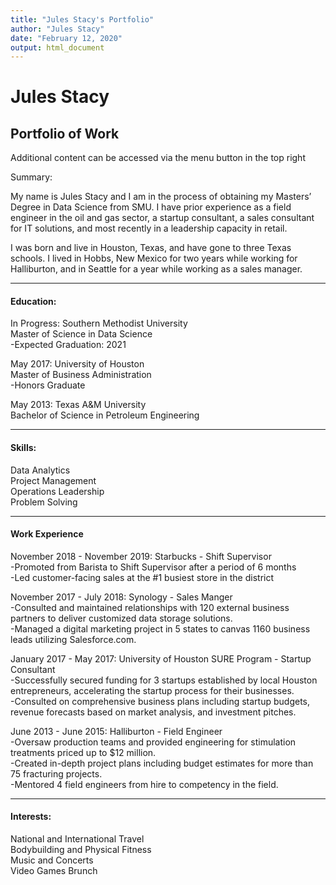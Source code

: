```yaml
---
title: "Jules Stacy's Portfolio"
author: "Jules Stacy"
date: "February 12, 2020"
output: html_document
---
```



# Jules Stacy
## Portfolio of Work

Additional content can be accessed via the menu button in the top right


Summary:  
  
My name is Jules Stacy and I am in the process of obtaining my Masters' Degree in Data Science from SMU. I have prior experience as a field engineer in the oil and gas sector, a startup consultant, a sales consultant for IT solutions, and most recently in a leadership capacity in retail.  
  
I was born and live in Houston, Texas, and have gone to three Texas schools. I lived in Hobbs, New Mexico for two years while working for Halliburton, and in Seattle for a year while working as a sales manager.  
  
----------
  
#### Education:

In Progress: Southern Methodist University  
Master of Science in Data Science  
  -Expected Graduation: 2021  
  
May 2017: University of Houston  
Master of Business Administration  
  -Honors Graduate  
    
May 2013: Texas A&M University  
Bachelor of Science in Petroleum Engineering  
  
  
----------
  
#### Skills:  
Data Analytics  
Project Management  
Operations Leadership  
Problem Solving  
  
----------

#### Work Experience  
November 2018 - November 2019: Starbucks - Shift Supervisor  
  -Promoted from Barista to Shift Supervisor after a period of 6 months  
  -Led customer-facing sales at the #1 busiest store in the district  
    
November 2017 - July 2018: Synology - Sales Manger  
  -Consulted and maintained relationships with 120 external business partners to deliver customized data storage solutions.  
  -Managed a digital marketing project in 5 states to canvas 1160 business leads utilizing Salesforce.com.  
    
January 2017 - May 2017: University of Houston SURE Program - Startup Consultant  
  -Successfully secured funding for 3 startups established by local Houston entrepreneurs, accelerating the startup process for their businesses.  
  -Consulted on comprehensive business plans including startup budgets, revenue forecasts based on market analysis, and investment pitches.  
    
June 2013 - June 2015: Halliburton - Field Engineer  
  -Oversaw production teams and provided engineering for stimulation treatments priced up to $12 million.  
  -Created in-depth project plans including budget estimates for more than 75 fracturing projects.  
  -Mentored 4 field engineers from hire to competency in the field.  
    
----------
  
#### Interests:  
National and International Travel  
Bodybuilding and Physical Fitness  
Music and Concerts  
Video Games 
Brunch  